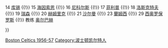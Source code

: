 {{Navbox
|name = 波士顿凯尔特人1956–57赛季NBA总冠军
|tracking = <includeonly>no</includeonly>
|titlestyle = {{NBA color cell|Boston Celtics |border=2}}
|belowstyle = {{NBA color cell2|Boston Celtics}}
|title = [[波士頓塞爾提克|<span style="color:White;">波士頓塞爾提克</span>]] 1956–57赛季NBA总冠军
|list1 = <div>
6 [[比尔·拉塞尔|拉塞尔]] {{!}}
14 [[鲍勃·库锡|库锡]] {{!}}
15 [[汤姆·海因索恩|海因索恩]] {{!}}
16 [[杰克·尼科尔斯 (篮球运动员)|尼科尔斯]] {{!}}
17 [[安迪·菲利普|菲利普]] {{!}}
18 [[吉姆·洛斯克特夫|洛斯克特夫]] {{!}}
19 [[艾爾尼·瑞森|瑞森]] {{!}}
20 [[迪克·海姆里克|赫姆里克]] {{!}}
21 [[比尔·沙尔曼|沙尔曼]] {{!}}
23 [[弗兰克·蘭姆西|蘭姆西]] {{!}}
29 [[卢·西奥罗保罗斯|西奥罗保罗斯]] {{!}}
教练 [[阿诺德·奥尔巴赫|奥尔巴赫]]  
</div>
}}<noinclude>
[[Category:NBA总冠军导航模板|Boston Celtics 1956-57]]
[[Category:波士顿凯尔特人]]
</noinclude>